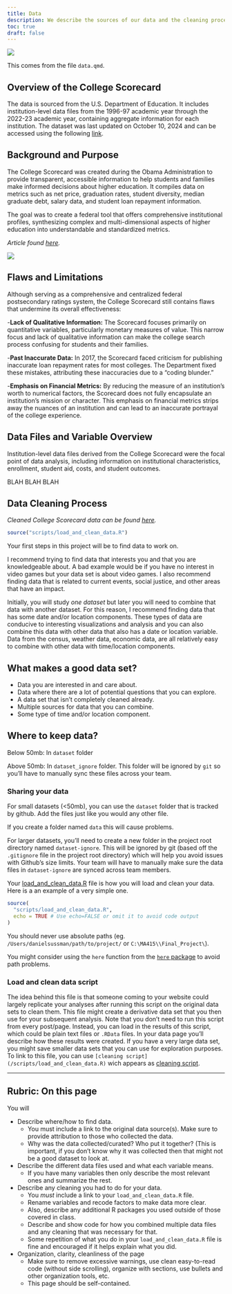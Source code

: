 ```yaml
---
title: Data
description: We describe the sources of our data and the cleaning process. The data was sourced from the U.S. Department of Education (https://collegescorecard.ed.gov/data/).
toc: true
draft: false
---
```


![](images/Department_of_education.png)


This comes from the file `data.qmd`.

## Overview of the College Scorecard
The data is sourced from the U.S. Department of Education. It includes institution-level data files from the 1996-97 academic year through the 2022-23 academic year, containing aggregate information for each institution. The dataset was last updated on October 10, 2024 and can be accessed using the following [link](https://collegescorecard.ed.gov/data).

## Background and Purpose

The College Scorecard was created during the Obama Administration to provide transparent, accessible information to help students and families make informed decisions about higher education. It compiles data on metrics such as net price, graduation rates, student diversity, median graduate debt, salary data, and student loan repayment information.

The goal was to create a federal tool that offers comprehensive institutional profiles, synthesizing complex and multi-dimensional aspects of higher education into understandable and standardized metrics.

*Article found [here](https://obamawhitehouse.archives.gov/blog/2015/09/12/weekly-address-new-college-scorecard).*

![](images/Announcement_Article.png)

## Flaws and Limitations

Although serving as a comprehensive and centralized federal postsecondary ratings system, the College Scorecard still contains flaws that undermine its overall effectiveness:

-**Lack of Qualitative Information:** The Scorecard focuses primarily on quantitative variables, particularly monetary measures of value. This narrow focus and lack of qualitative information can make the college search process confusing for students and their families.

-**Past Inaccurate Data:** In 2017, the Scorecard faced criticism for publishing inaccurate loan repayment rates for most colleges. The Department fixed these mistakes, attributing these inaccuracies due to a “coding blunder.” 

-**Emphasis on Financial Metrics:** By reducing the measure of an institution’s worth to numerical factors, the Scorecard does not fully encapsulate an institution’s mission or character. This emphasis on financial metrics strips away the nuances of an institution and can lead to an inaccurate portrayal of the college experience.


## Data Files and Variable Overview
Institution-level data files derived from the College Scorecard were the focal point of data analysis, including information on institutional characteristics, enrollment, student aid, costs, and student outcomes.

BLAH BLAH BLAH

## Data Cleaning Process
*Cleaned College Scorecard data can be found [here](/scripts/load_and_clean_data.R).*
```r
source("scripts/load_and_clean_data.R")
```






Your first steps in this project will be to find data to work on.

I recommend trying to find data that interests you and that you are knowledgeable about. A bad example would be if you have no interest in video games but your data set is about video games. I also recommend finding data that is related to current events, social justice, and other areas that have an impact.


Initially, you will study _one dataset_ but later you will need to combine that data with another dataset. For this reason, I recommend finding data that has some date and/or location components. These types of data are conducive to interesting visualizations and analysis and you can also combine this data with other data that also has a date or location variable.
Data from the census, weather data, economic data, are all relatively easy to combine with other data with time/location components.


## What makes a good data set?

* Data you are interested in and care about.
* Data where there are a lot of potential questions that you can explore.
* A data set that isn't completely cleaned already.
* Multiple sources for data that you can combine.
* Some type of time and/or location component.


## Where to keep data?


Below 50mb: In `dataset` folder

Above 50mb: In `dataset_ignore` folder. This folder will be ignored by `git` so you'll have to manually sync these files across your team.

### Sharing your data


For small datasets (<50mb), you can use the `dataset` folder that is tracked by github. Add the files just like you would any other file.

If you create a folder named `data` this will cause problems.

For larger datasets, you'll need to create a new folder in the project root directory named `dataset-ignore`. This will be ignored by git (based off the `.gitignore` file in the project root directory) which will help you avoid issues with Github's size limits. Your team will have to manually make sure the data files in `dataset-ignore` are synced across team members.

Your [load_and_clean_data.R](/scripts/load_and_clean_data.R) file is how you will load and clean your data. Here is a an example of a very simple one.

```r
source(
  "scripts/load_and_clean_data.R",
  echo = TRUE # Use echo=FALSE or omit it to avoid code output  
)
```
You should never use absolute paths (eg. `/Users/danielsussman/path/to/project/` or `C:\MA415\\Final_Project\`).

You might consider using the `here` function from the [`here` package](https://here.r-lib.org/articles/here.html) to avoid path problems.

### Load and clean data script

The idea behind this file is that someone coming to your website could largely replicate your analyses after running this script on the original data sets to clean them.
This file might create a derivative data set that you then use for your subsequent analysis.
Note that you don't need to run this script from every post/page.
Instead, you can load in the results of this script, which could be plain text files or `.RData` files. In your data page you'll describe how these results were created. If you have a very large data set, you might save smaller data sets that you can use for exploration purposes.
To link to this file, you can use `[cleaning script](/scripts/load_and_clean_data.R)` wich appears as [cleaning script](/scripts/load_and_clean_data.R). 

----

## Rubric: On this page

You will

* Describe where/how to find data.
  * You must include a link to the original data source(s). Make sure to provide attribution to those who collected the data.
  * Why was the data collected/curated? Who put it together? (This is important, if you don't know why it was collected then that might not be a good dataset to look at.
* Describe the different data files used and what each variable means. 
  * If you have many variables then only describe the most relevant ones and summarize the rest.
* Describe any cleaning you had to do for your data.
  * You *must* include a link to your `load_and_clean_data.R` file.
  * Rename variables and recode factors to make data more clear.
  * Also, describe any additional R packages you used outside of those covered in class.
  * Describe and show code for how you combined multiple data files and any cleaning that was necessary for that.
  * Some repetition of what you do in your `load_and_clean_data.R` file is fine and encouraged if it helps explain what you did.
* Organization, clarity, cleanliness of the page
  * Make sure to remove excessive warnings, use clean easy-to-read code (without side scrolling), organize with sections, use bullets and other organization tools, etc.
  * This page should be self-contained.